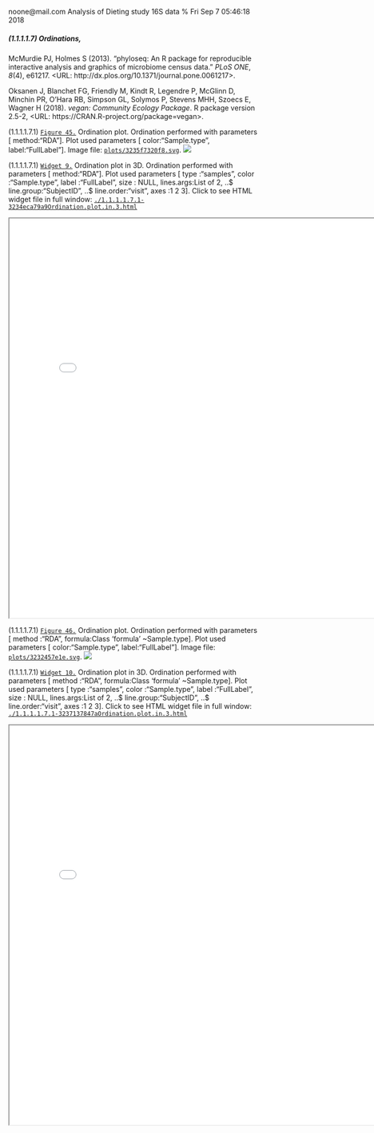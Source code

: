 noone@mail.com
Analysis of Dieting study 16S data
% Fri Sep  7 05:46:18 2018



##### \(1.1.1.1.7\) Ordinations, 



McMurdie PJ, Holmes S (2013). “phyloseq: An R package for reproducible interactive analysis and graphics of microbiome census
data.” _PLoS ONE_, *8*(4), e61217. <URL: http://dx.plos.org/10.1371/journal.pone.0061217>.


Oksanen J, Blanchet FG, Friendly M, Kindt R, Legendre P, McGlinn D, Minchin PR, O'Hara RB, Simpson GL, Solymos P, Stevens MHH,
Szoecs E, Wagner H (2018). _vegan: Community Ecology Package_. R package version 2.5-2, <URL:
https://CRAN.R-project.org/package=vegan>.





\(1.1.1.1.7.1\) <a name="figure.45"></a>[`Figure 45.`](#figure.45) Ordination plot. Ordination performed with parameters [ method:"RDA"]. 
               Plot used parameters [ color:"Sample.type", label:"FullLabel"].  Image file: [`plots/3235f7320f8.svg`](plots/3235f7320f8.svg).
![](plots/3235f7320f8.svg)




\(1.1.1.1.7.1\) <a name="widget.9"></a>[`Widget 9.`](#widget.9) Ordination plot in 3D. Ordination performed with parameters [ method:"RDA"]. 
               Plot used parameters [ type      :"samples", color     :"Sample.type", label     :"FullLabel", size      : NULL, lines.args:List of 2,  ..$ line.group:"SubjectID",  ..$ line.order:"visit", axes      :1 2 3]. Click to see HTML widget file in full window: [`./1.1.1.1.7.1-3234eca79a9Ordination.plot.in.3.html`](./1.1.1.1.7.1-3234eca79a9Ordination.plot.in.3.html)



<iframe src="./1.1.1.1.7.1-3234eca79a9Ordination.plot.in.3.html" width="800" height="800"> </iframe>




\(1.1.1.1.7.1\) <a name="figure.46"></a>[`Figure 46.`](#figure.46) Ordination plot. Ordination performed with parameters [ method :"RDA", formula:Class 'formula' ~Sample.type]. 
               Plot used parameters [ color:"Sample.type", label:"FullLabel"].  Image file: [`plots/3232457e1e.svg`](plots/3232457e1e.svg).
![](plots/3232457e1e.svg)




\(1.1.1.1.7.1\) <a name="widget.10"></a>[`Widget 10.`](#widget.10) Ordination plot in 3D. Ordination performed with parameters [ method :"RDA", formula:Class 'formula' ~Sample.type]. 
               Plot used parameters [ type      :"samples", color     :"Sample.type", label     :"FullLabel", size      : NULL, lines.args:List of 2,  ..$ line.group:"SubjectID",  ..$ line.order:"visit", axes      :1 2 3]. Click to see HTML widget file in full window: [`./1.1.1.1.7.1-3237137847aOrdination.plot.in.3.html`](./1.1.1.1.7.1-3237137847aOrdination.plot.in.3.html)



<iframe src="./1.1.1.1.7.1-3237137847aOrdination.plot.in.3.html" width="800" height="800"> </iframe>